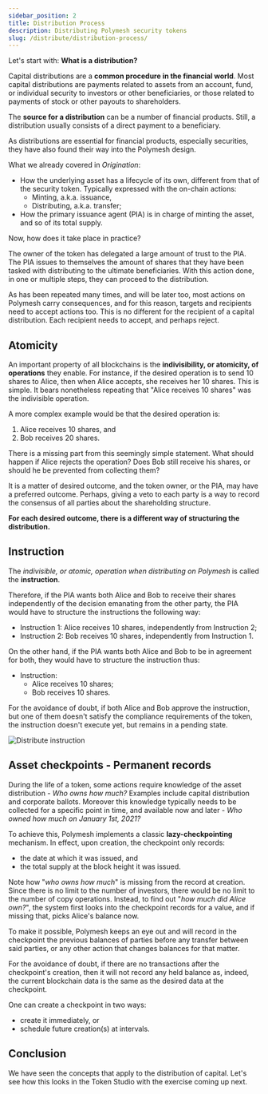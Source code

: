 ```yaml
---
sidebar_position: 2
title: Distribution Process
description: Distributing Polymesh security tokens
slug: /distribute/distribution-process/
---
```


Let's start with: **What is a distribution?**

Capital distributions are a **common procedure in the financial world**. Most capital distributions are payments related to assets from an account, fund, or individual security to investors or other beneficiaries, or those related to payments of stock or other payouts to shareholders.

The **source for a distribution** can be a number of financial products. Still, a distribution usually consists of a direct payment to a beneficiary.

As distributions are essential for financial products, especially securities, they have also found their way into the Polymesh design.

What we already covered in _Origination_:

- How the underlying asset has a lifecycle of its own, different from that of the security token. Typically expressed with the on-chain actions:
  - Minting, a.k.a. issuance,
  - Distributing, a.k.a. transfer;
- How the primary issuance agent (PIA) is in charge of minting the asset, and so of its total supply.

Now, how does it take place in practice?

The owner of the token has delegated a large amount of trust to the PIA. The PIA issues to themselves the amount of shares that they have been tasked with distributing to the ultimate beneficiaries. With this action done, in one or multiple steps, they can proceed to the distribution.

As has been repeated many times, and will be later too, most actions on Polymesh carry consequences, and for this reason, targets and recipients need to accept actions too. This is no different for the recipient of a capital distribution. Each recipient needs to accept, and perhaps reject.

## Atomicity

An important property of all blockchains is the **indivisibility, or atomicity, of operations** they enable. For instance, if the desired operation is to send 10 shares to Alice, then when Alice accepts, she receives her 10 shares. This is simple. It bears nonetheless repeating that "Alice receives 10 shares" was the indivisible operation.

A more complex example would be that the desired operation is:

1. Alice receives 10 shares, and
2. Bob receives 20 shares.

There is a missing part from this seemingly simple statement. What should happen if Alice rejects the operation? Does Bob still receive his shares, or should he be prevented from collecting them?

It is a matter of desired outcome, and the token owner, or the PIA, may have a preferred outcome. Perhaps, giving a veto to each party is a way to record the consensus of all parties about the shareholding structure.

**For each desired outcome, there is a different way of structuring the distribution.**

## Instruction

The _indivisible, or atomic, operation when distributing on Polymesh_ is called the **instruction**.

Therefore, if the PIA wants both Alice and Bob to receive their shares independently of the decision emanating from the other party, the PIA would have to structure the instructions the following way:

- Instruction 1: Alice receives 10 shares, independently from Instruction 2;
- Instruction 2: Bob receives 10 shares, independently from Instruction 1.

On the other hand, if the PIA wants both Alice and Bob to be in agreement for both, they would have to structure the instruction thus:

- Instruction:
  - Alice receives 10 shares;
  - Bob receives 10 shares.

For the avoidance of doubt, if both Alice and Bob approve the instruction, but one of them doesn't satisfy the compliance requirements of the token, the instruction doesn't execute yet, but remains in a pending state.

![Distribute instruction](images/distribution-instruction.png)

## Asset checkpoints - Permanent records

During the life of a token, some actions require knowledge of the asset distribution - _Who owns how much?_ Examples include capital distribution and corporate ballots. Moreover this knowledge typically needs to be collected for a specific point in time, and available now and later - _Who owned how much on January 1st, 2021?_

To achieve this, Polymesh implements a classic **lazy-checkpointing** mechanism. In effect, upon creation, the checkpoint only records:

- the date at which it was issued, and
- the total supply at the block height it was issued.

Note how "_who owns how much_" is missing from the record at creation. Since there is no limit to the number of investors, there would be no limit to the number of copy operations. Instead, to find out "_how much did Alice own?_", the system first looks into the checkpoint records for a value, and if missing that, picks Alice's balance now.

To make it possible, Polymesh keeps an eye out and will record in the checkpoint the previous balances of parties before any transfer between said parties, or any other action that changes balances for that matter.

For the avoidance of doubt, if there are no transactions after the checkpoint's creation, then it will not record any held balance as, indeed, the current blockchain data is the same as the desired data at the checkpoint.

One can create a checkpoint in two ways:

- create it immediately, or
- schedule future creation(s) at intervals.

## Conclusion

We have seen the concepts that apply to the distribution of capital. Let's see how this looks in the Token Studio with the exercise coming up next.
